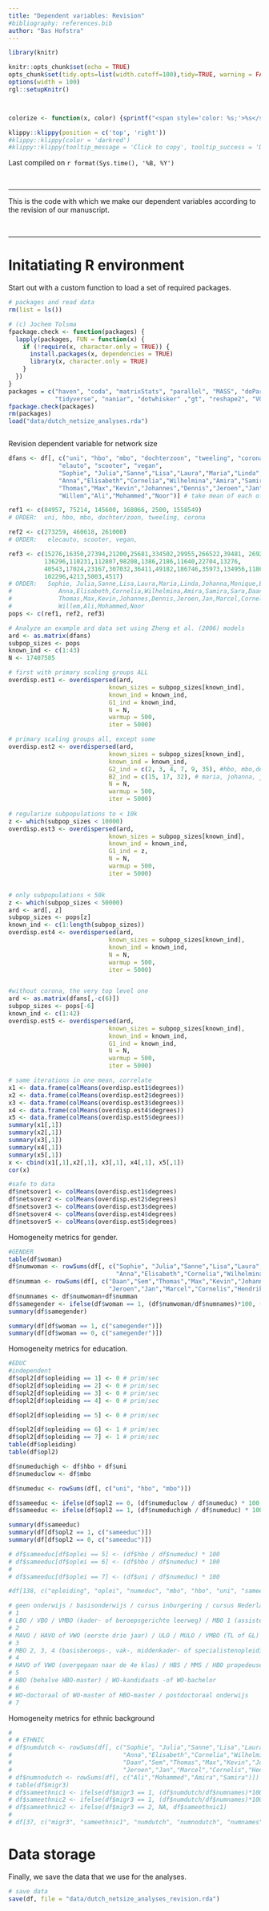 ```yaml
---
title: "Dependent variables: Revision"
#bibliography: references.bib
author: "Bas Hofstra"
---
```


```r
library(knitr)

knitr::opts_chunk$set(echo = TRUE)
opts_chunk$set(tidy.opts=list(width.cutoff=100),tidy=TRUE, warning = FALSE, message = FALSE,comment = "#>", cache=TRUE, class.source=c("test"), class.output=c("test2"))
options(width = 100)
rgl::setupKnitr()



colorize <- function(x, color) {sprintf("<span style='color: %s;'>%s</span>", color, x) }

```

```r
klippy::klippy(position = c('top', 'right'))
#klippy::klippy(color = 'darkred')
#klippy::klippy(tooltip_message = 'Click to copy', tooltip_success = 'Done')
```

Last compiled on `r format(Sys.time(), '%B, %Y')`

<br>

----

This is the code with which we make our dependent variables according to the revision of our manuscript.

<br>

----

# Initatiating R environment

Start out with a custom function to load a set of required packages.
  
```r

# packages and read data
rm(list = ls())

# (c) Jochem Tolsma
fpackage.check <- function(packages) {
  lapply(packages, FUN = function(x) {
    if (!require(x, character.only = TRUE)) {
      install.packages(x, dependencies = TRUE)
      library(x, character.only = TRUE)
    }
  })
}
packages = c("haven", "coda", "matrixStats", "parallel", "MASS", "doParallel", "dplyr", "cowplot", 
             "tidyverse", "naniar", "dotwhisker" ,"gt", "reshape2", "VGAM", "expss", "networkscaleup")
fpackage.check(packages)
rm(packages)
load("data/dutch_netsize_analyses.rda")



```



Revision dependent variable for network size

```r

dfans <- df[, c("uni", "hbo", "mbo", "dochterzoon", "tweeling", "corona", 
              "elauto", "scooter", "vegan", 
              "Sophie", "Julia","Sanne","Lisa","Laura","Maria","Linda","Johanna","Monique","Ester",
              "Anna","Elisabeth","Cornelia","Wilhelmina","Amira","Samira","Sara","Daan","Sem",
              "Thomas","Max","Kevin","Johannes","Dennis","Jeroen","Jan","Marcel","Cornelis","Hendrik","Petrus",
              "Willem","Ali","Mohammed","Noor")] # take mean of each of the cats

ref1 <- c(84957, 75214, 145600, 168066, 2500, 1558549)
# ORDER:  uni, hbo, mbo, dochter/zoon, tweeling, corona

ref2 <- c(273259, 460618, 261000)
# ORDER:   elecauto, scooter, vegan,

ref3 <- c(15276,16350,27394,21200,25681,334502,29955,266522,39481, 2692,
          136296,110231,112807,98208,1386,2186,11640,22704,13276,
          40543,17024,23167,307032,36411,49182,186746,35973,134956,118610,86500,
          102296,4213,5003,4517)
# ORDER:   Sophie, Julia,Sanne,Lisa,Laura,Maria,Linda,Johanna,Monique,Ester,
#             Anna,Elisabeth,Cornelia,Wilhelmina,Amira,Samira,Sara,Daan,Sem,
#             Thomas,Max,Kevin,Johannes,Dennis,Jeroen,Jan,Marcel,Cornelis,Hendrik,Petrus,
#             Willem,Ali,Mohammed,Noor
pops <- c(ref1, ref2, ref3)

# Analyze an example ard data set using Zheng et al. (2006) models
ard <- as.matrix(dfans)
subpop_sizes <- pops
known_ind <- c(1:43)
N <- 17407585

# first with primary scaling groups ALL
overdisp.est1 <- overdispersed(ard,
                            known_sizes = subpop_sizes[known_ind],
                            known_ind = known_ind,
                            G1_ind = known_ind,
                            N = N,
                            warmup = 500,
                            iter = 5000)

# primary scaling groups all, except some
overdisp.est2 <- overdispersed(ard,
                            known_sizes = subpop_sizes[known_ind],
                            known_ind = known_ind,
                            G2_ind = c(2, 3, 4, 7, 9, 35), #hbo, mbo,dochterzoon, elauto,vegan, jan
                            B2_ind = c(15, 17, 32), # maria, johanna, johannes
                            N = N,
                            warmup = 500,
                            iter = 5000)
 
# regularize subpopulations to < 10k
z <- which(subpop_sizes < 10000)
overdisp.est3 <- overdispersed(ard,
                            known_sizes = subpop_sizes[known_ind],
                            known_ind = known_ind,
                            G1_ind = z,
                            N = N,
                            warmup = 500,
                            iter = 5000)


# only subpopulations < 50k
z <- which(subpop_sizes < 50000)
ard <- ard[, z]
subpop_sizes <- pops[z]
known_ind <- c(1:length(subpop_sizes))
overdisp.est4 <- overdispersed(ard,
                            known_sizes = subpop_sizes[known_ind],
                            known_ind = known_ind,
                            N = N,
                            warmup = 500,
                            iter = 5000)


#without corona, the very top level one
ard <- as.matrix(dfans[,-c(6)]) 
subpop_sizes <- pops[-6]
known_ind <- c(1:42)
overdisp.est5 <- overdispersed(ard,
                            known_sizes = subpop_sizes[known_ind],
                            known_ind = known_ind,
                            G1_ind = known_ind,
                            N = N,
                            warmup = 500,
                            iter = 5000)

# same iterations in one mean, correlate
x1 <- data.frame(colMeans(overdisp.est1$degrees))
x2 <- data.frame(colMeans(overdisp.est2$degrees))
x3 <- data.frame(colMeans(overdisp.est3$degrees))
x4 <- data.frame(colMeans(overdisp.est4$degrees))
x5 <- data.frame(colMeans(overdisp.est5$degrees))
summary(x1[,1])
summary(x2[,1])
summary(x3[,1])
summary(x4[,1])
summary(x5[,1])
x <- cbind(x1[,1],x2[,1], x3[,1], x4[,1], x5[,1])
cor(x)

#safe to data
df$netsover1 <- colMeans(overdisp.est1$degrees)
df$netsover2 <- colMeans(overdisp.est2$degrees)
df$netsover3 <- colMeans(overdisp.est3$degrees)
df$netsover4 <- colMeans(overdisp.est4$degrees)
df$netsover5 <- colMeans(overdisp.est5$degrees)


```

Homogeneity metrics for gender.

```r

#GENDER
table(df$woman)
df$numwoman <- rowSums(df[, c("Sophie", "Julia","Sanne","Lisa","Laura","Maria","Linda","Johanna","Monique","Ester",
                              "Anna","Elisabeth","Cornelia","Wilhelmina","Amira","Samira","Sara", "Noor")])
df$numman <- rowSums(df[, c("Daan","Sem","Thomas","Max","Kevin","Johannes","Dennis",
                            "Jeroen","Jan","Marcel","Cornelis","Hendrik","Petrus", "Willem","Ali","Mohammed")])
df$numnames <- df$numwoman+df$numman
df$samegender <- ifelse(df$woman == 1, (df$numwoman/df$numnames)*100, (df$numman/df$numnames)*100)
summary(df$samegender)

summary(df[df$woman == 1, c("samegender")])
summary(df[df$woman == 0, c("samegender")])

```

Homogeneity metrics for education.

```r
#EDUC
#independent
df$opl2[df$opleiding == 1] <- 0 # prim/sec
df$opl2[df$opleiding == 2] <- 0 # prim/sec
df$opl2[df$opleiding == 3] <- 0 # prim/sec
df$opl2[df$opleiding == 4] <- 0 # prim/sec

df$opl2[df$opleiding == 5] <- 0 # prim/sec

df$opl2[df$opleiding == 6] <- 1 # prim/sec
df$opl2[df$opleiding == 7] <- 1 # prim/sec
table(df$opleiding)
table(df$opl2)

df$numeduchigh <- df$hbo + df$uni
df$numeduclow <- df$mbo

df$numeduc <- rowSums(df[, c("uni", "hbo", "mbo")])

df$sameeduc <- ifelse(df$opl2 == 0, (df$numeduclow / df$numeduc) * 100, NA)
df$sameeduc <- ifelse(df$opl2 == 1, (df$numeduchigh / df$numeduc) * 100, df$sameeduc)

summary(df$sameeduc)
summary(df[df$opl2 == 1, c("sameeduc")])
summary(df[df$opl2 == 0, c("sameeduc")])

# df$sameeduc[df$oplei == 5] <- (df$hbo / df$numeduc) * 100
# df$sameeduc[df$oplei == 6] <- (df$hbo / df$numeduc) * 100
# 
# df$sameeduc[df$oplei == 7] <- (df$uni / df$numeduc) * 100

#df[138, c("opleiding", "oplei", "numeduc", "mbo", "hbo", "uni", "sameeduc")]

# geen onderwijs / basisonderwijs / cursus inburgering / cursus Nederlandse taal 
# 1 
# LBO / VBO / VMBO (kader- of beroepsgerichte leerweg) / MBO 1 (assistentenopleidi 
# 2 
# MAVO / HAVO of VWO (eerste drie jaar) / ULO / MULO / VMBO (TL of GL) / VSO 
# 3 
# MBO 2, 3, 4 (basisberoeps-, vak-, middenkader- of specialistenopleiding) of MBO 
# 4 
# HAVO of VWO (overgegaan naar de 4e klas) / HBS / MMS / HBO propedeuse of WO Prop 
# 5 
# HBO (behalve HBO-master) / WO-kandidaats -of WO-bachelor 
# 6 
# WO-doctoraal of WO-master of HBO-master / postdoctoraal onderwijs 
# 7
```


Homogeneity metrics for ethnic background

```r
# 
# # ETHNIC
# df$numdutch <- rowSums(df[, c("Sophie", "Julia","Sanne","Lisa","Laura","Maria","Linda","Johanna","Monique","Ester",
#                               "Anna","Elisabeth","Cornelia","Wilhelmina", "Sara", "Noor",
#                               "Daan","Sem","Thomas","Max","Kevin","Johannes","Dennis",
#                               "Jeroen","Jan","Marcel","Cornelis","Hendrik","Petrus", "Willem")])
# df$numnodutch <- rowSums(df[, c("Ali","Mohammed","Amira","Samira")])
# table(df$migr3)
# df$sameethnic1 <- ifelse(df$migr3 == 1, (df$numdutch/df$numnames)*100, (df$numnodutch/df$numnames)*100)
# df$sameethnic2 <- ifelse(df$migr3 == 1, (df$numdutch/df$numnames)*100, (df$numnodutch/df$numnames)*100)
# df$sameethnic2 <- ifelse(df$migr3 == 2, NA, df$sameethnic1)
# 
# df[37, c("migr3", "sameethnic1", "numdutch", "numnodutch", "numnames")]


```

# Data storage
  
Finally, we save the data that we use for the analyses.
  
```r

# save data
save(df, file = "data/dutch_netsize_analyses_revision.rda")

```
